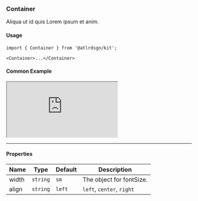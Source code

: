 

### Container
 
Aliqua ut id quis Lorem ipsum et anim.

#### Usage

```tsx
import { Container } from '@atlrdsgn/kit';

<Container>...</Container>
```


#### Common Example
<Space></Space>

   <iframe src="https://codesandbox.io/embed/kit-text-dsrgwv?fontsize=12&hidenavigation=1&theme=light&view=preview"
     style={{height: '300px', width: '100%', border: '2px solid blue', borderRadius: '12px', overflow: 'hidden'}}
     title="kit.popover"
     allow="accelerometer; ambient-light-sensor; camera; encrypted-media; geolocation; gyroscope; hid; microphone; midi; payment; usb; vr; xr-spatial-tracking"
     sandbox="allow-forms allow-modals allow-popups allow-presentation allow-same-origin allow-scripts"
   ></iframe>

---


#### Properties

| Name              | Type     | Default    | Description                   |
| :---------------- | -------- | ---------- | ----------------------------- |
| width             | `string` | `sm`       | The object for fontSize.      |
| align             | `string` | `left`     | `left`, `center`, `right`     |

